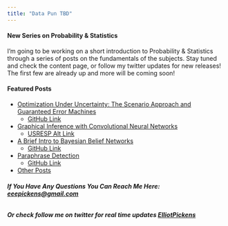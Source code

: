 ```yaml
---
title: "Data Pun TBD"
---
```

#### __New Series on Probability & Statistics__

I'm going to be working on a short introduction to Probability & Statistics through a series of posts on the fundamentals of the subjects. Stay tuned and check the content page, or follow my twitter updates for new releases! The first few are already up and more will be coming soon!

#### __Featured Posts__

+ <h><a href="comps.pdf">Optimization Under Uncertainty: The Scenario Approach and Guaranteed Error Machines</a></h>
    + [GitHub Link](https://github.com/epickens/Comps)
+ <h><a href="USRESP__Spring_2019___CNN_(3).pdf">Graphical Inference with Convolutional Neural Networks</a></h>
    + [USRESP Alt Link](https://www.causeweb.org/usproc/usresp/2019/spring/winners)
+ <h><a href="belief_nets.pdf">A Brief Intro to Bayesian Belief Networks</a></h>
    + [GitHub Link](https://github.com/epickens/Bayesian-Networks)
+ <h><a href="Paraphrase_Detection_Final_Writeup.pdf">Paraphrase Detection</a></h>
    + [GitHub Link](https://github.com/chi-raag/paraphraseDetection)
+ [Other Posts](content.html)

###### __If You Have Any Questions You Can Reach Me Here: [eeepickens@gmail.com](mailto:eeepickens@gmail.com)__

###### __Or check follow me on twitter for real time updates [ElliotPickens](https://twitter.com/ElliotPickens)__

<!--
---
#### __Join this Blog's Google Group__

Get email updates about new posts or changes to the blog through its Google Group. Join [here](http://groups.google.com/group/data-pun-tbd "Data Pun TBD Google Group") or send an email to [data.pun.tbd@gmail.com](mailto:data.pun.tbd@gmail.com).
---
-->
